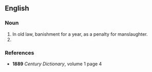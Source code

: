 ==English==

===Noun===
{{head|en|noun}}

# In old law, banishment for a year, as a penalty for manslaughter.
# {{alternative spelling of|abannation|lang=en}}

===References===
* '''1889''' ''Century Dictionary'', volume 1 page 4